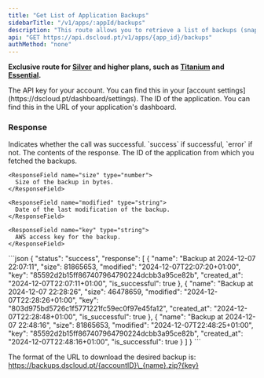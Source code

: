 ```yaml
---
title: "Get List of Application Backups"
sidebarTitle: "/v1/apps/:appId/backups"
description: "This route allows you to retrieve a list of backups (snapshots) for a specific application."
api: "GET https://api.dscloud.pt/v1/apps/{app_id}/backups"
authMethod: "none"
---
```


<Warning>**Exclusive route for [Silver](https://dscloud.pt/checkout.html?plan=Silver) and higher plans, such as [Titanium](https://dscloud.pt/checkout.html?plan=Titanium) and [Essential](https://dscloud.pt/checkout.html?plan=Essential).**</Warning>

<ParamField header="Authorization" type="string" placeholder="API KEY" required>
  The API key for your account. You can find this in your [account settings](https://dscloud.pt/dashboard/settings).
</ParamField>

<ParamField path="app_id" type="string" placeholder="Application ID" required>
  The ID of the application. You can find this in the URL of your application's dashboard.
</ParamField>

### Response

<ResponseField name="status" type="string">
  Indicates whether the call was successful. `success` if successful, `error` if not.
</ResponseField>

<ResponseField name="response" type="object">
  The contents of the response.

  <Expandable title="Toggle object">
    <ResponseField name="name" type="string">
      The ID of the application from which you fetched the backups.
    </ResponseField>

    <ResponseField name="size" type="number">
      Size of the backup in bytes.
    </ResponseField>

    <ResponseField name="modified" type="string">
      Date of the last modification of the backup.
    </ResponseField>

    <ResponseField name="key" type="string">
      AWS access key for the backup.
    </ResponseField>
  </Expandable>
</ResponseField>

<ResponseExample>
  ```json
  {
    "status": "success",
    "response": [
       {
          "name": "Backup at 2024-12-07 22:07:11",
          "size": 81865653,
          "modified": "2024-12-07T22:07:20+01:00",
          "key": "85592d2b15ff867407964790224dcbb3a95ce82b",
          "created_at": "2024-12-07T22:07:11+01:00",
          "is_successful": true
       },
       {
          "name": "Backup at 2024-12-07 22:28:26",
          "size": 46478659,
          "modified": "2024-12-07T22:28:26+01:00",
          "key": "803d975bd5726c1f5771221fc59ec0f97e45fa12",
          "created_at": "2024-12-07T22:28:48+01:00",
          "is_successful": true
       },
       {
          "name": "Backup at 2024-12-07 22:48:16",
          "size": 81865653,
          "modified": "2024-12-07T22:48:25+01:00",
          "key": "85592d2b15ff867407964790224dcbb3a95ce82b",
          "created_at": "2024-12-07T22:48:16+01:00",
          "is_successful": true
       }
    ]
  }
  ```
</ResponseExample>

<Note>The format of the URL to download the desired backup is: https://backups.dscloud.pt/{accountID}\_{name}.zip?{key}</Note>
